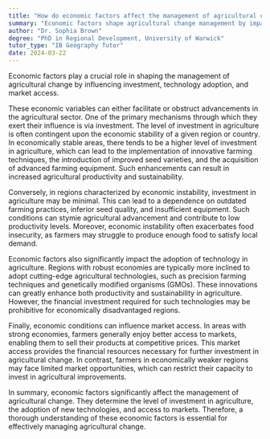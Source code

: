 ```yaml
---
title: "How do economic factors affect the management of agricultural change?"
summary: "Economic factors shape agricultural change management by impacting investment decisions, technology adoption, and access to markets, ultimately influencing the sector's growth and sustainability."
author: "Dr. Sophia Brown"
degree: "PhD in Regional Development, University of Warwick"
tutor_type: "IB Geography Tutor"
date: 2024-03-22
---
```


Economic factors play a crucial role in shaping the management of agricultural change by influencing investment, technology adoption, and market access.

These economic variables can either facilitate or obstruct advancements in the agricultural sector. One of the primary mechanisms through which they exert their influence is via investment. The level of investment in agriculture is often contingent upon the economic stability of a given region or country. In economically stable areas, there tends to be a higher level of investment in agriculture, which can lead to the implementation of innovative farming techniques, the introduction of improved seed varieties, and the acquisition of advanced farming equipment. Such enhancements can result in increased agricultural productivity and sustainability.

Conversely, in regions characterized by economic instability, investment in agriculture may be minimal. This can lead to a dependence on outdated farming practices, inferior seed quality, and insufficient equipment. Such conditions can stymie agricultural advancement and contribute to low productivity levels. Moreover, economic instability often exacerbates food insecurity, as farmers may struggle to produce enough food to satisfy local demand.

Economic factors also significantly impact the adoption of technology in agriculture. Regions with robust economies are typically more inclined to adopt cutting-edge agricultural technologies, such as precision farming techniques and genetically modified organisms (GMOs). These innovations can greatly enhance both productivity and sustainability in agriculture. However, the financial investment required for such technologies may be prohibitive for economically disadvantaged regions.

Finally, economic conditions can influence market access. In areas with strong economies, farmers generally enjoy better access to markets, enabling them to sell their products at competitive prices. This market access provides the financial resources necessary for further investment in agricultural change. In contrast, farmers in economically weaker regions may face limited market opportunities, which can restrict their capacity to invest in agricultural improvements.

In summary, economic factors significantly affect the management of agricultural change. They determine the level of investment in agriculture, the adoption of new technologies, and access to markets. Therefore, a thorough understanding of these economic factors is essential for effectively managing agricultural change.
    